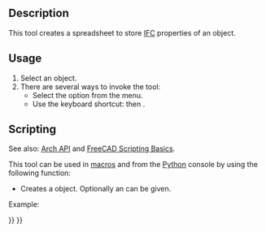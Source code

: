 <languages/>

{{Docnav
|[[BIM_IfcExplorer|IfcExplorer]]
|[[Arch_Panel|Panel]]
|[[BIM_Workbench|BIM]]
|IconL=BIM_IfcExplorer.svg
|IconR=Arch_Panel.svg
|IconC=Workbench_BIM.svg
}}

{{GuiCommand
|Name=Arch IfcSpreadsheet
|MenuLocation=Utils → New IFC Spreadsheet
|Workbenches=[[BIM_Workbench|BIM]]
|Shortcut={{KEY|I}} {{KEY|S}}
|SeeAlso=[[Arch_IFC|Arch IFC]]
}}

== Description ==

This tool creates a spreadsheet to store [[Arch_IFC|IFC]] properties of an object.

==Usage==

# Select an object.
# There are several ways to invoke the tool: 
#* Select the {{MenuCommand|Utils → [[Image:Arch_IfcSpreadsheet.svg|16px]] New IFC Spreadsheet}} option from the menu.
#* Use the keyboard shortcut: {{KEY|I}} then {{KEY|S}}.

== Scripting ==

See also: [[Arch_API|Arch API]] and [[FreeCAD_Scripting_Basics|FreeCAD Scripting Basics]].

This tool can be used in [[Macros|macros]] and from the [[Python|Python]] console by using the following function:
{{Code|code=
spreadsheet = makeIfcSpreadsheet(archobj=None)
}}

* Creates a {{incode|spreadsheet}} object. Optionally an {{incode|archobj}} can be given.

Example:
{{Code|code=
import FreeCAD, Draft, Arch

Line = Draft.makeWire([FreeCAD.Vector(0, 0, 0), FreeCAD.Vector(2000, 2000, 0)])
Wall = Arch.makeWall(Line, width=150, height=3000)
FreeCAD.ActiveDocument.recompute()

spreadsheet = Arch.makeIfcSpreadsheet(Wall)
}}


{{Docnav
|[[BIM_IfcExplorer|IfcExplorer]]
|[[Arch_Panel|Panel]]
|[[BIM_Workbench|BIM]]
|IconL=BIM_IfcExplorer.svg
|IconR=Arch_Panel.svg
|IconC=Workbench_BIM.svg
}}

{{BIM_Tools_navi{{#translation:}}}}
{{Userdocnavi{{#translation:}}}}